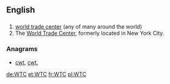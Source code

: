 ==English==

==={{initialism-old|en}}===
{{head|en}}
# [[world trade center]] (any of many around the world)
# The [[World Trade Center]], formerly located in New York City.

===Anagrams===
* [[cwt#English|cwt]], [[cwt.#English|cwt.]]

[[de:WTC]]
[[et:WTC]]
[[fr:WTC]]
[[pl:WTC]]